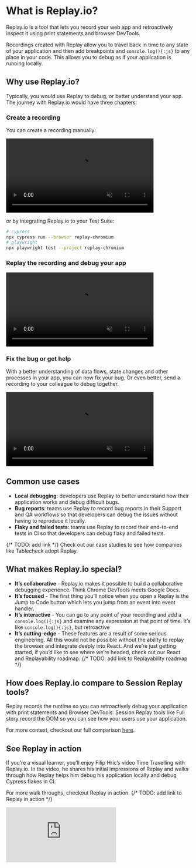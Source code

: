 
# What is Replay.io?
Replay.io is a tool that lets you record your web app and retroactively inspect it using print statements and browser DevTools. 

Recordings created with Replay allow you to travel back in time to any state of your application and then add breakpoints and `console.log(){:js}` to any place in your code. This allows you to debug as if your application is running locally. 

## Why use Replay.io?
Typically, you would use Replay to debug, or better understand your app. The journey with Replay.io would have three chapters:
<Steps>
### Create a recording
You can create a recording manually:

<video autoPlay muted loop width="80%" className="p-4">
  <source src='/media/record-replay.mp4' type="video/mp4" />
</video>

or by integrating Replay.io to your Test Suite:
```bash
# cypress
npx cypress run --browser replay-chromium
# playwright
npx playwright test --project replay-chromium
```
### Replay the recording and debug your app
<video autoPlay muted loop width="80%" className="p-4">
  <source src='/media/replay-dashboard.mp4' type="video/mp4" />
</video>

### Fix the bug or get help
With a better understanding of data flows, state changes and other processes in your app, you can now fix your bug. Or even better, send a recording to your colleague to debug together.

<video autoPlay muted loop width="80%" className="p-4">
  <source src='/media/share.mp4' type="video/mp4" />
</video>
</Steps>

## Common use cases
- <Icon><DesktopCursor /></Icon> **Local debugging**: developers use Replay to better understand how their application works and debug difficult bugs.
- <Icon><Bug /></Icon> **Bug reports**: teams use Replay to record bug reports in their Support and QA workflows so that developers can debug the issues without having to reproduce it locally.
- <Icon><TestTube /></Icon> **Flaky and failed tests**: teams use Replay to record their end-to-end tests in CI so that developers can debug flaky and failed tests.

{/* TODO: add link */}
<Callout type="default" emoji="💡">
Check out our case studies to see how companies like Tablecheck adopt Replay.
</Callout>

## What makes Replay.io special?
- **It’s collaborative** - Replay.io makes it possible to build a collaborative debugging experience. Think Chrome DevTools meets Google Docs.
- **It’s focused** - The first thing you’ll notice when you open a Replay is the Jump to Code button which lets you jump from an event into event handler.
- **It’s interactive** - You can go to any point of your recording and add a `console.log(){:js}` and examine any expression at that point of time. It’s like `console.log(){:js}`, but retroactive
- **It’s cutting-edge** - These features are a result of some serious engineering. All this would not be possible without the ability to replay the browser and integrate deeply into React. And we’re just getting started, if you’d like to see where we’re headed, check out our React and Replayability roadmap. {/* TODO: add link to Replayability roadmap */}

## How does Replay.io compare to Session Replay tools?
Replay records the runtime so you can retroactively debug your application with print statements and Browser DevTools. Session Replay tools like Full story record the DOM so you can see how your users use your application.

For more context, checkout our full comparison [here](https://docs.replay.io/case-studies-and-comparisons/replay-vs.-session-replay).

## See Replay in action
If you’re a visual learner, you’ll enjoy Filip Hric’s video Time Travelling with Replay.io. In the video, he shares his initial impressions of Replay and walks through how Replay helps him debug his application locally and debug Cypress flakes in CI. 

For more walk throughs, checkout Replay in action. {/* TODO: add link to Replay in action */}

<div className="relative h-0 pb-[56.25%]">
  <iframe src="https://www.youtube.com/embed/puHAiZBdjFw?si=fDYAd1kxhhK5Hu34" title="YouTube video player" frameborder="0" allow="accelerometer; autoplay; clipboard-write; encrypted-media; gyroscope; picture-in-picture; web-share" allowfullscreen className="absolute top-0 left-0 w-full h-full"></iframe>
</div>